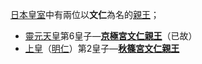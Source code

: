 [[日本皇室|日本皇室]]中有兩位以'''文仁'''為名的[[親王|親王]]；
*[[靈元天皇|靈元天皇]]第6皇子—'''[[京極宮文仁親王|京極宮文仁親王]]'''（已故）
*[[上皇_(天皇退位特例法)|上皇]]（[[明仁|明仁]]）第2皇子—'''[[秋篠宮文仁親王|秋篠宮文仁親王]]'''

{{disambig|Cat=四字封號消歧義}}